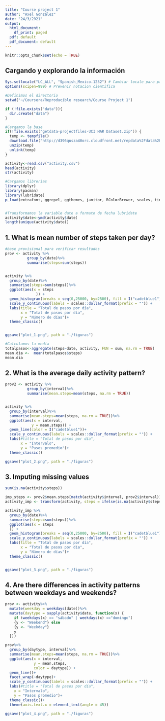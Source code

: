---
title: "Course project 1"
author: "Axel González"
date: "24/3/2021"
output:
  html_document:
    df_print: paged
  pdf: default
  pdf_document: default
---

```{r setup, include=FALSE}
knitr::opts_chunk$set(echo = TRUE)
```

## Cargando y explorando la información
```{r cargar}
Sys.setlocale("LC_ALL", "Spanish_Mexico.1252") # Cambiar locale para prevenir problemas con caracteres especiales
options(scipen=999) # Prevenir notacion cientifica

#Definimos el directorio
setwd("~/Coursera/Reproducible research/Course Project 1")

if (!file.exists("data")){
  dir.create("data")
}

#Cargamos la base
if(!file.exists("getdata-projectfiles-UCI HAR Dataset.zip")) {
  temp <- tempfile()
  download.file("http://d396qusza40orc.cloudfront.net/repdata%2Fdata%2Factivity.zip",temp)
  unzip(temp)
  unlink(temp)
}

activity<-read.csv("activity.csv")
head(activity)
str(activity)

#Cargamos librerias
library(dplyr)
library(pacman)
library(lubridate)
p_load(extrafont, ggrepel, ggthemes, janitor, RColorBrewer, scales, tidyverse)


#Transformamos la variable date a formato de fecha lubridate
activity$date<-ymd(activity$date)
length(unique(activity$date))


```

## 1. What is mean number of steps taken per day?
```{r mean}
#base provisional para verificar resultados
prov <- activity %>%
          group_by(date)%>%
          summarise(steps=sum(steps))


activity %>%
  group_by(date)%>%
  summarise(steps=sum(steps))%>%
  ggplot(aes(x = steps
              )) +
  geom_histogram(breaks = seq(0,25000, by=2500), fill = I("cadetblue1"), color = I("aliceblue") )+ 
  scale_y_continuous(labels = scales::dollar_format(prefix = "")) + 
  labs(title = "Total de pasos por día", 
       x = "Total de pasos por día",
       y = "Número de días")+
  theme_classic() 


ggsave("plot_1.png", path = "./figuras") 

#Calculamos la media
totalpasos<-aggregate(steps~date, activity, FUN = sum, na.rm = TRUE)
mean.dia <-  mean(totalpasos$steps)
mean.dia 
```

## 2. What is the average daily activity pattern?#


```{r pattern}
prov2 <- activity %>%
          group_by(interval)%>%
          summarise(mean.steps=mean(steps, na.rm = TRUE))


activity %>%
  group_by(interval)%>%
  summarise(mean.steps=mean(steps, na.rm = TRUE))%>%
  ggplot(aes(x = interval,
            y = mean.steps)) +
  geom_line(color = I("cadetblue1"))+ 
  scale_y_continuous(labels = scales::dollar_format(prefix = "")) + 
  labs(#title = "Total de pasos por día", 
       x = "Intervalo",
       y = "Pasos promedio")+
  theme_classic() 

ggsave("plot_2.png", path = "./figuras") 


```

## 3. Imputing missing values

```{r imputing}
sum(is.na(activity$steps))

imp_steps <- prov2$mean.steps[match(activity$interval, prov2$interval)]
activity_imp <- transform(activity, steps = ifelse(is.na(activity$steps), yes = imp_steps, no = activity$steps))

activity_imp %>%
  group_by(date)%>%
  summarise(steps=sum(steps))%>%
  ggplot(aes(x = steps
  )) +
  geom_histogram(breaks = seq(0,25000, by=2500), fill = I("cadetblue1"), color = I("aliceblue") )+ 
  scale_y_continuous(labels = scales::dollar_format(prefix = "")) + 
  labs(title = "Total de pasos por día", 
       x = "Total de pasos por día",
       y = "Número de días")+
  theme_classic() 


ggsave("plot_3.png", path = "./figuras") 

```

## 4. Are there differences in activity patterns between weekdays and weekends?

```{r diferences}
prov <- activity%>%
  mutate(weekday = weekdays(date))%>%
  mutate(daytype = sapply(activity$date, function(x) {
    if (weekdays(x) == "sábado" | weekdays(x) =="domingo") 
    {y <- "Weekend"} else 
    {y <- "Weekday"}
    y
  }))

prov%>%
  group_by(daytype, interval)%>%
  summarise(mean.steps=mean(steps, na.rm = TRUE))%>%
  ggplot(aes(x = interval,
             y = mean.steps,
             color = daytype)) +
  geom_line()+ 
  facet_wrap(~daytype)+
  scale_y_continuous(labels = scales::dollar_format(prefix = "")) + 
  labs(#title = "Total de pasos por día", 
    x = "Intervalo",
    y = "Pasos promedio")+
  theme_classic()+ 
  theme(axis.text.x = element_text(angle = 45))

ggsave("plot_4.png", path = "./figuras") 

```